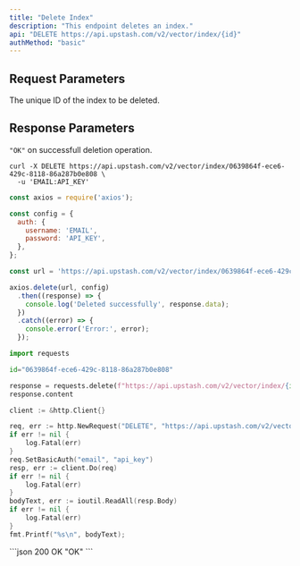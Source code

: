 ```yaml
---
title: "Delete Index"
description: "This endpoint deletes an index."
api: "DELETE https://api.upstash.com/v2/vector/index/{id}"
authMethod: "basic"
---
```


## Request Parameters

<ParamField path="id" type="string" required>
	The unique ID of the index to be deleted.
</ParamField>

## Response Parameters

`"OK"` on successfull deletion operation.

<RequestExample>

```shell curl
curl -X DELETE https://api.upstash.com/v2/vector/index/0639864f-ece6-429c-8118-86a287b0e808 \
  -u 'EMAIL:API_KEY'
```

```javascript JavaScript
const axios = require('axios');

const config = {
  auth: {
    username: 'EMAIL',
    password: 'API_KEY',
  },
};

const url = 'https://api.upstash.com/v2/vector/index/0639864f-ece6-429c-8118-86a287b0e808';

axios.delete(url, config)
  .then((response) => {
    console.log('Deleted successfully', response.data);
  })
  .catch((error) => {
    console.error('Error:', error);
  });
```

```python Python
import requests

id="0639864f-ece6-429c-8118-86a287b0e808"

response = requests.delete(f"https://api.upstash.com/v2/vector/index/{id}", auth=('EMAIL', 'API_KEY'))
response.content
```

```go Go
client := &http.Client{}

req, err := http.NewRequest("DELETE", "https://api.upstash.com/v2/vector/index/0639864f-ece6-429c-8118-86a287b0e808", data)
if err != nil {
    log.Fatal(err)
}
req.SetBasicAuth("email", "api_key")
resp, err := client.Do(req)
if err != nil {
    log.Fatal(err)
}
bodyText, err := ioutil.ReadAll(resp.Body)
if err != nil {
    log.Fatal(err)
}
fmt.Printf("%s\n", bodyText);
```

</RequestExample>

<ResponseExample>
```json 200 OK
"OK"
```
</ResponseExample>
